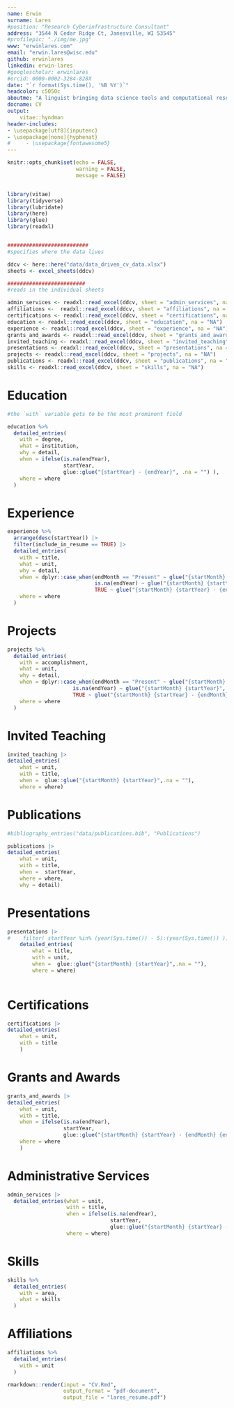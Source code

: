 ```yaml
---
name: Erwin
surname: Lares
#position: "Research Cyberinfrastructure Consultant"
address: "3544 N Cedar Ridge Ct, Janesville, WI 53545"
#profilepic: "./img/me.jpg"
www: "erwinlares.com"
email: "erwin.lares@wisc.edu"
github: erwinlares
linkedin: erwin-lares
#googlescholar: erwinlares
#orcid: 0000-0002-3284-828X
date: "`r format(Sys.time(), '%B %Y')`"
headcolor: c5050c
aboutme: "A linguist bringing data science tools and computational resources to researchers <br/> at the University of Wisconsin-Madison"
docname: CV
output: 
    vitae::hyndman
header-includes:
- \usepackage[utf8]{inputenc}
- \usepackage[none]{hyphenat}
#     - \usepackage{fontawesome5}
---
```




```r
knitr::opts_chunk$set(echo = FALSE,
                      warning = FALSE,
                      message = FALSE)


library(vitae)
library(tidyverse)
library(lubridate)
library(here)
library(glue)
library(readxl)


##########################
#specifies where the data lives

ddcv <- here::here("data/data_driven_cv_data.xlsx")
sheets <- excel_sheets(ddcv)

#########################
#reads in the individual sheets 

admin_services <- readxl::read_excel(ddcv, sheet = "admin_services", na = "NA")
affiliations <-  readxl::read_excel(ddcv, sheet = "affiliations", na = "NA")
certifications <- readxl::read_excel(ddcv, sheet = "certifications", na = "NA")
education <- readxl::read_excel(ddcv, sheet = "education", na = "NA")
experience <- readxl::read_excel(ddcv, sheet = "experience", na = "NA")
grants_and_awards <- readxl::read_excel(ddcv, sheet = "grants_and_awards", na = "NA")
invited_teaching <- readxl::read_excel(ddcv, sheet = "invited_teaching", na = "NA")
presentations <- readxl::read_excel(ddcv, sheet = "presentations", na = "NA")
projects <- readxl::read_excel(ddcv, sheet = "projects", na = "NA")
publications <- readxl::read_excel(ddcv, sheet = "publications", na = "NA")
skills <- readxl::read_excel(ddcv, sheet = "skills", na = "NA")

```


# Education

```r

#the `with` variable gets to be the most prominent field

education %>%
  detailed_entries(
    with = degree,
    what = institution,
    why = detail,
    when = ifelse(is.na(endYear),
                  startYear,
                  glue::glue("{startYear} - {endYear}", .na = "") ),    
    where = where
  )

```

# Experience

```r

experience %>%
  arrange(desc(startYear)) |> 
  filter(include_in_resume == TRUE) |> 
  detailed_entries(
    with = title,
    what = unit,
    why = detail,
    when = dplyr::case_when(endMonth == "Present" ~ glue("{startMonth} {startYear} - Present",.na = ""),
                            is.na(endYear) ~ glue("{startMonth} {startYear}",.na = ""),
                            TRUE ~ glue("{startMonth} {startYear} - {endMonth} {endYear}",.na = "")),
    where = where
  )

```

# Projects

```r

projects %>%
  detailed_entries(
    with = accomplishment,
    what = unit,
    why = detail,
    when = dplyr::case_when(endMonth == "Present" ~ glue("{startMonth} {startYear} - Present",.na = ""),
                     is.na(endYear) ~ glue("{startMonth} {startYear}",.na = ""),
                     TRUE ~ glue("{startMonth} {startYear} - {endMonth} {endYear}",.na = "")),
    where = where
  )

```

<!-- \pagebreak -->
# Invited Teaching

```r

invited_teaching |> 
detailed_entries(
    what = unit, 
    with = title, 
    when =  glue::glue("{startMonth} {startYear}",.na = ""),
    where = where)

```

# Publications

```r

#bibliography_entries("data/publications.bib", "Publications")

publications |> 
detailed_entries(
    what = unit, 
    with = title, 
    when =  startYear,
    where = where,
    why = detail)

```

# Presentations

```r

presentations |> 
#    filter( startYear %in% (year(Sys.time()) - 5):(year(Sys.time()) )) |> 
    detailed_entries(
        what = title, 
        with = unit, 
        when =  glue::glue("{startMonth} {startYear}",.na = ""),
        where = where)
    

```

# Certifications 

```r

certifications |> 
detailed_entries(
    what = unit, 
    with = title
    )

```

# Grants and Awards 

```r

grants_and_awards |> 
detailed_entries(
    what = unit, 
    with = title,
    when = ifelse(is.na(endYear),
                  startYear,
                  glue::glue("{startMonth} {startYear} - {endMonth} {endYear}",.na = "") ),
    where = where
    )

```

# Administrative Services 

```r

admin_services |> 
  detailed_entries(what = unit, 
                   with = title, 
                   when = ifelse(is.na(endYear),
                                 startYear,
                                 glue::glue("{startMonth} {startYear} - {endMonth} {endYear}",.na = "") ),
                   where = where)

```

# Skills

```r

skills %>%
  detailed_entries(
    with = area,
    what = skills
  )

```

\pagebreak
# Affiliations

```r

affiliations %>%
  detailed_entries(
    with = unit
  )

```


<!-- This sections render the resume version -->

```r
rmarkdown::render(input = "CV.Rmd",
                  output_format = "pdf-document",
                  output_file = "lares_resume.pdf")
```

